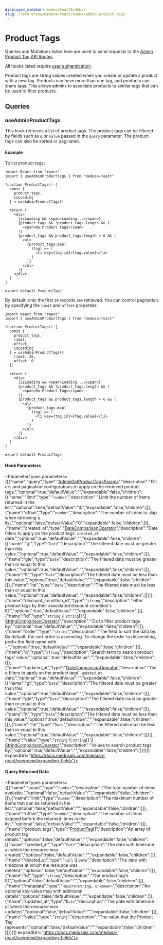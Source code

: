 ```yaml
---
displayed_sidebar: medusaReactSidebar
slug: /references/medusa-react/hooks/admin/product_tags
---
```



# Product Tags

Queries and Mutations listed here are used to send requests to the [Admin Product Tag API Routes](https://docs.medusajs.com/api/admin#product-tags).

All hooks listed require [user authentication](medusa_react.Hooks.Admin.Auth.mdx#useadminlogin).

Product tags are string values created when you create or update a product with a new tag.
Products can have more than one tag, and products can share tags. This allows admins to associate products to similar tags that can be used to filter products.

## Queries

### useAdminProductTags

This hook retrieves a list of product tags. The product tags can be filtered by fields such as `q` or `value` passed 
in the `query` parameter. The product tags can also be sorted or paginated.

#### Example

To list product tags:

```tsx
import React from "react"
import { useAdminProductTags } from "medusa-react"

function ProductTags() {
  const { 
    product_tags,
    isLoading 
  } = useAdminProductTags()

  return (
    <div>
      {isLoading && <span>Loading...</span>}
      {product_tags && !product_tags.length && (
        <span>No Product Tags</span>
      )}
      {product_tags && product_tags.length > 0 && (
        <ul>
          {product_tags.map(
            (tag) => (
              <li key={tag.id}>{tag.value}</li>
            )
          )}
        </ul>
      )}
    </div>
  )
}

export default ProductTags
```

By default, only the first `10` records are retrieved. You can control pagination by specifying the `limit` and `offset` properties:

```tsx
import React from "react"
import { useAdminProductTags } from "medusa-react"

function ProductTags() {
  const { 
    product_tags,
    limit,
    offset,
    isLoading 
  } = useAdminProductTags({
    limit: 20,
    offset: 0
  })

  return (
    <div>
      {isLoading && <span>Loading...</span>}
      {product_tags && !product_tags.length && (
        <span>No Product Tags</span>
      )}
      {product_tags && product_tags.length > 0 && (
        <ul>
          {product_tags.map(
            (tag) => (
              <li key={tag.id}>{tag.value}</li>
            )
          )}
        </ul>
      )}
    </div>
  )
}

export default ProductTags
```

#### Hook Parameters

<ParameterTypes parameters={[{"name":"query","type":"[AdminGetProductTagsParams](../../../medusa/classes/medusa.AdminGetProductTagsParams.mdx)","description":"Filters and pagination configurations to apply on the retrieved product tags.","optional":true,"defaultValue":"","expandable":false,"children":[{"name":"limit","type":"`number`","description":"Limit the number of items returned in the list.","optional":false,"defaultValue":"10","expandable":false,"children":[]},{"name":"offset","type":"`number`","description":"The number of items to skip when retrieving a list.","optional":false,"defaultValue":"0","expandable":false,"children":[]},{"name":"created_at","type":"[DateComparisonOperator](../../../medusa/classes/medusa.DateComparisonOperator.mdx)","description":"Date filters to apply on the product tags' `created_at` date.","optional":true,"defaultValue":"","expandable":false,"children":[{"name":"gt","type":"`Date`","description":"The filtered date must be greater than this value.","optional":true,"defaultValue":"","expandable":false,"children":[]},{"name":"gte","type":"`Date`","description":"The filtered date must be greater than or equal to this value.","optional":true,"defaultValue":"","expandable":false,"children":[]},{"name":"lt","type":"`Date`","description":"The filtered date must be less than this value.","optional":true,"defaultValue":"","expandable":false,"children":[]},{"name":"lte","type":"`Date`","description":"The filtered date must be less than or equal to this value.","optional":true,"defaultValue":"","expandable":false,"children":[]}]},{"name":"discount_condition_id","type":"`string`","description":"Filter product tags by their associated discount condition's ID.","optional":true,"defaultValue":"","expandable":false,"children":[]},{"name":"id","type":"`string` \\| `string`[] \\| [StringComparisonOperator](../../../medusa/classes/medusa.StringComparisonOperator.mdx)","description":"IDs to filter product tags by.","optional":true,"defaultValue":"","expandable":false,"children":[]},{"name":"order","type":"`string`","description":"The field to sort the data by. By default, the sort order is ascending. To change the order to descending, prefix the field name with `-`.","optional":true,"defaultValue":"","expandable":false,"children":[]},{"name":"q","type":"`string`","description":"Search term to search product tags' value.","optional":true,"defaultValue":"","expandable":false,"children":[]},{"name":"updated_at","type":"[DateComparisonOperator](../../../medusa/classes/medusa.DateComparisonOperator.mdx)","description":"Date filters to apply on the product tags' `updated_at` date.","optional":true,"defaultValue":"","expandable":false,"children":[{"name":"gt","type":"`Date`","description":"The filtered date must be greater than this value.","optional":true,"defaultValue":"","expandable":false,"children":[]},{"name":"gte","type":"`Date`","description":"The filtered date must be greater than or equal to this value.","optional":true,"defaultValue":"","expandable":false,"children":[]},{"name":"lt","type":"`Date`","description":"The filtered date must be less than this value.","optional":true,"defaultValue":"","expandable":false,"children":[]},{"name":"lte","type":"`Date`","description":"The filtered date must be less than or equal to this value.","optional":true,"defaultValue":"","expandable":false,"children":[]}]},{"name":"value","type":"`string` \\| `string`[] \\| [StringComparisonOperator](../../../medusa/classes/medusa.StringComparisonOperator.mdx)","description":"Values to search product tags by.","optional":true,"defaultValue":"","expandable":false,"children":[]}]}]} expandUrl="https://docs.medusajs.com/medusa-react/overview#expanding-fields"/>

#### Query Returned Data

<ParameterTypes parameters={[{"name":"count","type":"`number`","description":"The total number of items available.","optional":false,"defaultValue":"","expandable":false,"children":[]},{"name":"limit","type":"`number`","description":"The maximum number of items that can be returned in the list.","optional":false,"defaultValue":"","expandable":false,"children":[]},{"name":"offset","type":"`number`","description":"The number of items skipped before the returned items in the list.","optional":false,"defaultValue":"","expandable":false,"children":[]},{"name":"product_tags","type":"[ProductTag](../../../entities/classes/entities.ProductTag.mdx)[]","description":"An array of product tag details.","optional":false,"defaultValue":"","expandable":false,"children":[{"name":"created_at","type":"`Date`","description":"The date with timezone at which the resource was created.","optional":false,"defaultValue":"","expandable":false,"children":[]},{"name":"deleted_at","type":"`null` \\| `Date`","description":"The date with timezone at which the resource was deleted.","optional":false,"defaultValue":"","expandable":false,"children":[]},{"name":"id","type":"`string`","description":"The product tag's ID","optional":false,"defaultValue":"","expandable":false,"children":[]},{"name":"metadata","type":"`Record<string, unknown>`","description":"An optional key-value map with additional details","optional":false,"defaultValue":"","expandable":false,"children":[]},{"name":"updated_at","type":"`Date`","description":"The date with timezone at which the resource was updated.","optional":false,"defaultValue":"","expandable":false,"children":[]},{"name":"value","type":"`string`","description":"The value that the Product Tag represents","optional":false,"defaultValue":"","expandable":false,"children":[]}]}]} expandUrl="https://docs.medusajs.com/medusa-react/overview#expanding-fields"/>
